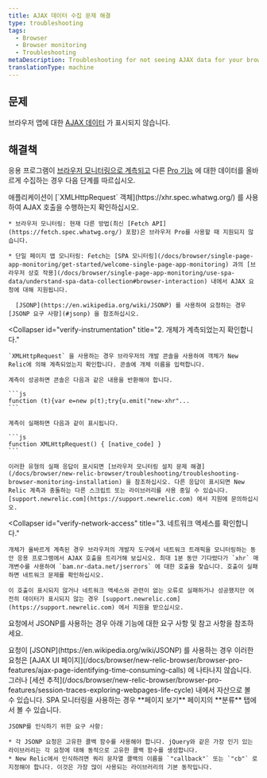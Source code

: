 ```yaml
---
title: AJAX 데이터 수집 문제 해결
type: troubleshooting
tags:
  - Browser
  - Browser monitoring
  - Troubleshooting
metaDescription: Troubleshooting for not seeing AJAX data for your browser app.
translationType: machine
---
```


## 문제

브라우저 앱에 대한 [AJAX 데이터](/docs/browser/new-relic-browser/browser-pro-features/ajax-page-identifying-time-consuming-calls) 가 표시되지 않습니다.

## 해결책

응용 프로그램이 [브라우저 모니터링으로 계측되고](/docs/browser/new-relic-browser/installation-configuration/troubleshooting-browser-monitoring-installation) 다른 [Pro 기능](/docs/browser/new-relic-browser/browser-pro-features) 에 대한 데이터를 올바르게 수집하는 경우 다음 단계를 따르십시오.

<CollapserGroup>
  <Collapser
    id="verify-xmlhttp"
    title="1. XMLHttpRequest를 사용하고 있는지 확인합니다."
  >
    애플리케이션이 [`XMLHttpRequest` 객체](https://xhr.spec.whatwg.org/) 를 사용하여 AJAX 호출을 수행하는지 확인하십시오.

    * 브라우저 모니터링: 현재 다른 방법(최신 [Fetch API](https://fetch.spec.whatwg.org/) 포함)은 브라우저 Pro를 사용할 때 지원되지 않습니다.

    * 단일 페이지 앱 모니터링: Fetch는 [SPA 모니터링](/docs/browser/single-page-app-monitoring/get-started/welcome-single-page-app-monitoring) 과의 [브라우저 상호 작용](/docs/browser/single-page-app-monitoring/use-spa-data/understand-spa-data-collection#browser-interaction) 내에서 AJAX 요청에 대해 지원됩니다.

      [JSONP](https://en.wikipedia.org/wiki/JSONP) 를 사용하여 요청하는 경우 [JSONP 요구 사항](#jsonp) 을 참조하십시오.
  </Collapser>

  <Collapser
    id="verify-instrumentation"
    title="2. 개체가 계측되었는지 확인합니다."
  >
    `XMLHttpRequest` 을 사용하는 경우 브라우저의 개발 콘솔을 사용하여 객체가 New Relic에 의해 계측되었는지 확인합니다. 콘솔에 개체 이름을 입력합니다.

    계측이 성공하면 콘솔은 다음과 같은 내용을 반환해야 합니다.

    ```js
    function (t){var e=new p(t);try{u.emit("new-xhr"...
    ```

    계측이 실패하면 다음과 같이 표시됩니다.

    ```js
    function XMLHttpRequest() { [native_code] }
    ```

    이러한 유형의 실패 응답이 표시되면 [브라우저 모니터링 설치 문제 해결](/docs/browser/new-relic-browser/troubleshooting/troubleshooting-browser-monitoring-installation) 을 참조하십시오. 다른 응답이 표시되면 New Relic 계측과 충돌하는 다른 스크립트 또는 라이브러리를 사용 중일 수 있습니다. [support.newrelic.com](https://support.newrelic.com) 에서 지원에 문의하십시오.
  </Collapser>

  <Collapser
    id="verify-network-access"
    title="3. 네트워크 액세스를 확인합니다."
  >
    개체가 올바르게 계측된 경우 브라우저의 개발자 도구에서 네트워크 트래픽을 모니터링하는 동안 응용 프로그램에서 AJAX 호출을 트리거해 보십시오. 최대 1분 동안 기다렸다가 `xhr` 매개변수를 사용하여 `bam.nr-data.net/jserrors` 에 대한 호출을 찾습니다. 호출이 실패하면 네트워크 문제를 확인하십시오.

    이 호출이 표시되지 않거나 네트워크 액세스와 관련이 없는 오류로 실패하거나 성공했지만 여전히 데이터가 표시되지 않는 경우 [support.newrelic.com](https://support.newrelic.com) 에서 지원을 받으십시오.
  </Collapser>
</CollapserGroup>

요청에서 JSONP를 사용하는 경우 아래 기능에 대한 요구 사항 및 참고 사항을 참조하세요.

<CollapserGroup>
  <Collapser
    id="jsonp"
    title="JSONP 요구 사항"
  >
    요청이 [JSONP](https://en.wikipedia.org/wiki/JSONP) 를 사용하는 경우 이러한 요청은 [AJAX UI 페이지](/docs/browser/new-relic-browser/browser-pro-features/ajax-page-identifying-time-consuming-calls) 에 나타나지 않습니다. 그러나 [세션 추적](/docs/browser/new-relic-browser/browser-pro-features/session-traces-exploring-webpages-life-cycle) 내에서 자산으로 볼 수 있습니다. SPA 모니터링을 사용하는 경우 **페이지 보기** 페이지의 **분류** 탭에서 볼 수 있습니다.

    JSONP를 인식하기 위한 요구 사항:

    * 각 JSONP 요청은 고유한 콜백 함수를 사용해야 합니다. jQuery와 같은 가장 인기 있는 라이브러리는 각 요청에 대해 동적으로 고유한 콜백 함수를 생성합니다.
    * New Relic에서 인식하려면 쿼리 문자열 콜백의 이름을 `"callback"` 또는 `"cb"` 로 지정해야 합니다. 이것은 가장 많이 사용되는 라이브러리의 기본 동작입니다.
  </Collapser>
</CollapserGroup>